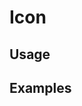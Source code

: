 
<Meta title="Atoms/Icon" />

# Icon

## Usage

<Source code="{% include '@ui/atoms/Icon/Icon.twig' with { name: 'twitter' } %}" language="twig" />

## Examples

<Canvas>
  <Story name="Signature Studio Meta">
    <RenderTwig path="atoms/Icon/Icon.twig" name="logo-studiometa" />
  </Story>
  <Story name="Twitter">
    <RenderTwig path="atoms/Icon/Icon.twig" name="twitter" />
  </Story>
  <Story name="Facebook">
    <RenderTwig path="atoms/Icon/Icon.twig" name="facebook" />
  </Story>
  <Story name="Chevron Top">
    <RenderTwig
      path="atoms/Icon/Icon.twig"
      name="chevron"
      classes="inline-block transform rotate-180"
    />
  </Story>
  <Story name="Chevron Right">
    <RenderTwig
      path="atoms/Icon/Icon.twig"
      name="chevron"
      classes="inline-block transform rotate-90"
    />
  </Story>
  <Story name="Chevron Bottom">
    <RenderTwig path="atoms/Icon/Icon.twig" name="chevron" />
  </Story>
  <Story name="Chevron Left">
    <RenderTwig
      path="atoms/Icon/Icon.twig"
      name="chevron"
      classes="inline-block transform -rotate-90"
    />
  </Story>
</Canvas>
